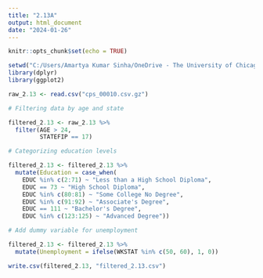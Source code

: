```yaml
---
title: "2.13A"
output: html_document
date: "2024-01-26"
---
```


```r
knitr::opts_chunk$set(echo = TRUE)
```

```r
setwd("C:/Users/Amartya Kumar Sinha/OneDrive - The University of Chicago/Miscellaneous/Personal/AdvIllinois_Analysis/GraphsToReplicate/Graph2.13A") 
library(dplyr)
library(ggplot2)
```

```r
raw_2.13 <- read.csv("cps_00010.csv.gz")
```

```r
# Filtering data by age and state

filtered_2.13 <- raw_2.13 %>%
  filter(AGE > 24,
         STATEFIP == 17)
```

```r
# Categorizing education levels

filtered_2.13 <- filtered_2.13 %>%
  mutate(Education = case_when(
    EDUC %in% c(2:71) ~ "Less than a High School Diploma",
    EDUC == 73 ~ "High School Diploma",
    EDUC %in% c(80:81) ~ "Some College No Degree",
    EDUC %in% c(91:92) ~ "Associate's Degree",
    EDUC == 111 ~ "Bachelor's Degree",
    EDUC %in% c(123:125) ~ "Advanced Degree"))
```

```r
# Add dummy variable for unemployment

filtered_2.13 <- filtered_2.13 %>%
  mutate(Unemployment = ifelse(WKSTAT %in% c(50, 60), 1, 0))
```

```r
write.csv(filtered_2.13, "filtered_2.13.csv")
```

```r
```






